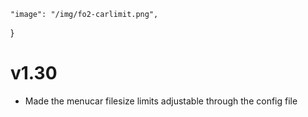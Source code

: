     "image": "/img/fo2-carlimit.png",
}

# v1.30

- Made the menucar filesize limits adjustable through the config file
